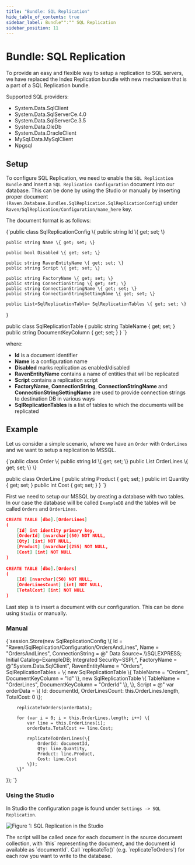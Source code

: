 ```yaml
---
title: "Bundle: SQL Replication"
hide_table_of_contents: true
sidebar_label: Bundle"":"" SQL Replication
sidebar_position: 11
---
```



# Bundle: SQL Replication

To provide an easy and flexible way to setup a replication to SQL servers, we have replaced the Index Replication bundle with new mechanism that is a part of a SQL Replication bundle.   

Supported SQL providers:   
* System.Data.SqlClient   
* System.Data.SqlServerCe.4.0   
* System.Data.SqlServerCe.3.5   
* System.Data.OleDb   
* System.Data.OracleClient   
* MySql.Data.MySqlClient   
* Npgsql   

## Setup

To configure SQL Replication, we need to enable the `SQL Replication Bundle` and insert a `SQL Replication Configuration` document into our database. This can be done by using the Studio or manually by inserting proper document `(Raven.Database.Bundles.SqlReplication.SqlReplicationConfig`) under `Raven/SqlReplication/Configuration/name_here` key.

The document format is as follows:   

<TabItem value="sql_replication_1" label="sql_replication_1">
<CodeBlock language="csharp">
{`public class SqlReplicationConfig
\{
	public string Id \{ get; set; \}

	public string Name \{ get; set; \}

	public bool Disabled \{ get; set; \}

	public string RavenEntityName \{ get; set; \}
	public string Script \{ get; set; \}

	public string FactoryName \{ get; set; \}
	public string ConnectionString \{ get; set; \}
	public string ConnectionStringName \{ get; set; \}
	public string ConnectionStringSettingName \{ get; set; \}

	public List<SqlReplicationTable> SqlReplicationTables \{ get; set; \}
\}

public class SqlReplicationTable
\{
	public string TableName \{ get; set; \}
	public string DocumentKeyColumn \{ get; set; \}
\}
`}
</CodeBlock>
</TabItem>

where:   
* **Id** is a document identifier   
* **Name** is a configuration name   
* **Disabled** marks replication as enabled/disabled   
* **RavenEntityName** contains a name of entities that will be replicated   
* **Script** contains a replication script   
* **FactoryName**, **ConnectionString**, **ConnectionStringName** and **ConnectionStringSettingName** are used to provide connection strings to destination DB in various ways   
* **SqlReplicationTables** is a list of tables to which the documents will be replicated   

## Example

Let us consider a simple scenario, where we have an `Order` with `OrderLines` and we want to setup a replication to MSSQL.

<TabItem value="sql_replication_2" label="sql_replication_2">
<CodeBlock language="csharp">
{`public class Order
\{
	public string Id \{ get; set; \}
	public List<OrderLine> OrderLines \{ get; set; \}
\}

public class OrderLine
\{
	public string Product \{ get; set; \}
	public int Quantity \{ get; set; \}
	public int Cost \{ get; set; \}
\}
`}
</CodeBlock>
</TabItem>

First we need to setup our MSSQL by creating a database with two tables. In our case the database will be called `ExampleDB` and the tables will be called `Orders` and `OrderLines`.      

```json 
CREATE TABLE [dbo].[OrderLines]
(
	[Id] int identity primary key,
	[OrderId] [nvarchar](50) NOT NULL,
	[Qty] [int] NOT NULL,
	[Product] [nvarchar](255) NOT NULL,
	[Cost] [int] NOT NULL
)
 
CREATE TABLE [dbo].[Orders]
(
	[Id] [nvarchar](50) NOT NULL,
	[OrderLinesCount] [int] NOT NULL,
	[TotalCost] [int] NOT NULL
)
```

Last step is to insert a document with our configuration. This can be done using `Studio` or manually.

### Manual

<TabItem value="sql_replication_3" label="sql_replication_3">
<CodeBlock language="csharp">
{`session.Store(new SqlReplicationConfig
\{
	Id = "Raven/SqlReplication/Configuration/OrdersAndLines",
	Name = "OrdersAndLines",
	ConnectionString = @"
		Data Source=.\\SQLEXPRESS;
		Initial Catalog=ExampleDB;
		Integrated Security=SSPI;",
	FactoryName = @"System.Data.SqlClient",
	RavenEntityName = "Orders",
	SqlReplicationTables =
		\{
			new SqlReplicationTable
			\{
				TableName = "Orders", DocumentKeyColumn = "Id"
			\},
			new SqlReplicationTable
			\{
				TableName = "OrderLines", DocumentKeyColumn = "OrderId"
			\},
		\},
	Script = @"
		var orderData = \{
			Id: documentId,
			OrderLinesCount: this.OrderLines.length,
			TotalCost: 0
		\};

		replicateToOrders(orderData);

		for (var i = 0; i < this.OrderLines.length; i++) \{
			var line = this.OrderLines[i];
			orderData.TotalCost += line.Cost;

			replicateToOrderLines(\{
				OrderId: documentId,
				Qty: line.Quantity,
				Product: line.Product,
				Cost: line.Cost
			\});
		\}"
\});
`}
</CodeBlock>
</TabItem>

### Using the Studio

In Studio the configuration page is found under `Settings -> SQL Replication`.

![Figure 1: SQL Replication in the Studio](./assets/sql_replication_studio.png)

<Admonition type="note" title="">
The script will be called once for each document in the source document collection, with `this` representing the document, and the document id available as `documentId`. Call `replicateTo<TableName>()` (e.g. `replicateToOrders`) for each row you want to write to the database.
</Admonition>